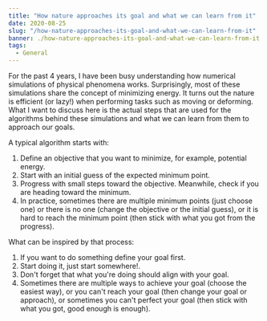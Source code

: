 ```yaml
---
title: "How nature approaches its goal and what we can learn from it"
date: 2020-08-25
slug: "/how-nature-approaches-its-goal-and-what-we-can-learn-from-it"
banner: ./how-nature-approaches-its-goal-and-what-we-can-learn-from-it.jpg
tags:
  - General
---
```


For the past 4 years, I have been busy understanding how numerical simulations of physical phenomena works. Surprisingly, most of these simulations share the concept of minimizing energy. It turns out the nature is efficient (or lazy!) when performing tasks such as moving or deforming. What I want to discuss here is the actual steps that are used for the algorithms behind these simulations and what we can learn from them to approach our goals.

A typical algorithm starts with: <br />
  1. Define an objective that you want to minimize, for example, potential energy. <br />
  2. Start with an initial guess of the expected minimum point. <br />
  3. Progress with small steps toward the objective. Meanwhile, check if you are heading toward the minimum. <br />
  4. In practice, sometimes there are multiple minimum points (just choose one) or there is no one (change the objective or the initial guess), or it is hard to reach the minimum point (then stick with what you got from the progress). 

What can be inspired by that process: <br />
  1. If you want to do something define your goal first. <br />
  2. Start doing it, just start somewhere!. <br />
  3. Don't forget that what you're doing should align with your goal. <br />
  4. Sometimes there are multiple ways to achieve your goal (choose the easiest way), or you can't reach your goal (then change your goal or approach), or sometimes you can't    perfect your goal (then stick with what you got, good enough is enough).
